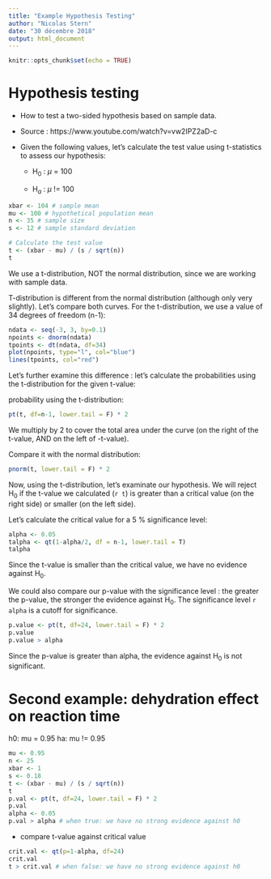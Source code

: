 ```yaml
---
title: "Example Hypothesis Testing"
author: "Nicolas Stern"
date: "30 décembre 2018"
output: html_document
---
```


```r
knitr::opts_chunk$set(echo = TRUE)
```

# Hypothesis testing

- How to test a two-sided hypothesis based on sample data.
- Source : https://www.youtube.com/watch?v=vw2IPZ2aD-c

- Given the following values, let's calculate the test value using t-statistics to assess our hypothesis:
    - H$_{0}$ :  $\mu$ = 100

    - H$_{a}$ :  $\mu$ != 100

```r
xbar <- 104 # sample mean
mu <- 100 # hypothetical population mean
n <- 35 # sample size
s <- 12 # sample standard deviation

# Calculate the test value
t <- (xbar - mu) / (s / sqrt(n))
t
```
We use a t-distribution, NOT the normal distribution, since we are working with sample data. 

T-distribution is different from the normal distribution (although only very slightly). Let's compare both curves. For the t-distribution, we use a value of 34 degrees of freedom (n-1):

```r
ndata <- seq(-3, 3, by=0.1)
npoints <- dnorm(ndata)
tpoints <- dt(ndata, df=34)
plot(npoints, type="l", col="blue")
lines(tpoints, col="red")
```

Let's further examine this difference : let's calculate the probabilities using the t-distribution for the given t-value: 

probability using the t-distribution: 

```r
pt(t, df=n-1, lower.tail = F) * 2
```
We multiply by 2 to cover the total area under the curve (on the right of the t-value, AND on the left of -t-value).

Compare it with the normal distribution:

```r
pnorm(t, lower.tail = F) * 2
```
Now, using the t-distribution, let's examinate our hypothesis. We will reject  H$_{0}$ if the t-value we calculated  (`r t`) is greater than a critical value (on the right side) or smaller (on the left side).

Let's calculate the critical value for a 5 % significance level:
```r
alpha <- 0.05
talpha <- qt(1-alpha/2, df = n-1, lower.tail = T)
talpha
```
Since the t-value is smaller than  the critical value, we have no evidence against H$_{0}$.

We could also compare our p-value with the significance level : the greater the p-value, the stronger the evidence against  H$_{0}$. The significance level `r alpha` is a cutoff for significance.

```r
p.value <- pt(t, df=24, lower.tail = F) * 2
p.value
p.value > alpha
```
Since the p-value is greater than alpha, the evidence against H$_{0}$ is not significant.


# Second example: dehydration effect on reaction time

h0: mu = 0.95
ha: mu != 0.95

```r
mu <- 0.95
n <- 25
xbar <- 1
s <- 0.18
t <- (xbar - mu) / (s / sqrt(n))
t
p.val <- pt(t, df=24, lower.tail = F) * 2
p.val
alpha <- 0.05
p.val > alpha # when true: we have no strong evidence against h0
```

- compare t-value against critical value
```r
crit.val <- qt(p=1-alpha, df=24)
crit.val
t > crit.val # when false: we have no strong evidence against h0
```